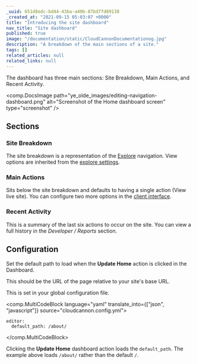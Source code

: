 ```yaml
---
_uuid: 651d8edc-bd44-43ba-a40b-87bd7fd89138
_created_at: "2021-09-15 05:03:07 +0000"
title: "Introducing the site dashboard"
nav_title: "Site dashboard"
published: true
image: "/documentation/static/CloudCannonDocumentationog.jpg"
description: "A breakdown of the main sections of a site."
tags: []
related_articles: null
related_links: null
---
```


The dashboard has three main sections: Site Breakdown, Main Actions, and Recent Activity.

<comp.DocsImage path="ye_olde_images/editing-navigation-dashboard.png" alt="Screenshot of the Home dashboard screen" type="screenshot" />

## Sections

### Site Breakdown

The site breakdown is a representation of the [Explore](/documentation/edit/interfaces/explore/) navigation. View options are inherited from the [explore settings](/documentation/edit/interfaces/explore/).

### Main Actions

Sits below the site breakdown and defaults to having a single action (View live site). You can configure two more options in the [client interface]( /documentation/articles/giving-clients-access-to-update-a-site/).

### Recent Activity

This is a summary of the last six actions to occur on the site. You can view a full history in the *Developer / Reports* section.

## Configuration

Set the default path to load when the **Update Home** action is clicked in the Dashboard.

This should be the URL of the page relative to your site's base URL.

This is set in your global configuration file.

<comp.MultiCodeBlock language="yaml" translate_into={["json", "javascript"]} source="cloudcannon.config.yml">
```
editor:
  default_path: /about/
```
</comp.MultiCodeBlock>

Clicking the **Update Home** dashboard action loads the `default_path`. The example above loads `/about/` rather than the default `/`.
